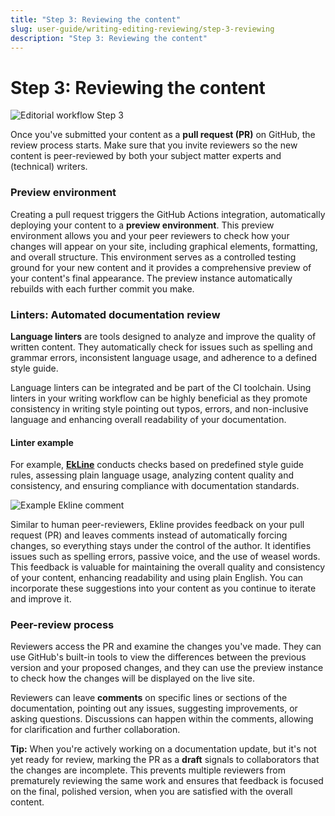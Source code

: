 ```yaml
---
title: "Step 3: Reviewing the content"
slug: user-guide/writing-editing-reviewing/step-3-reviewing
description: "Step 3: Reviewing the content"
---
```


# Step 3: Reviewing the content

![Editorial workflow Step 3](./assets/Editorial_workflow_3.png)

Once you've submitted your content as a **pull request (PR)** on GitHub, the review process starts. Make sure that you invite reviewers so the new content is peer-reviewed by both your subject matter experts and (technical) writers.


### Preview environment

Creating a pull request triggers the GitHub Actions integration, automatically deploying your content to a **preview environment**.
This preview environment allows you and your peer reviewers to check how your changes will appear on your site, including graphical elements, formatting, and overall structure.
This environment serves as a controlled testing ground for your new content and it provides a comprehensive preview of your content's final appearance.
The preview instance automatically rebuilds with each further commit you make.


### Linters: Automated documentation review

<Message>**Language linters** are tools designed to analyze and improve the quality of written content. They automatically check for issues such as spelling and grammar errors, inconsistent language usage, and adherence to a defined style guide.</Message>

Language linters can be integrated and be part of the CI toolchain. Using linters in your writing workflow can be highly beneficial as they promote consistency in writing style pointing out typos, errors, and non-inclusive language and enhancing overall readability of your documentation.


#### Linter example

For example, **[EkLine](https://ekline.io/)** conducts checks based on predefined style guide rules, assessing plain language usage, analyzing content quality and consistency, and ensuring compliance with documentation standards.

![Example Ekline comment](./assets/ekline_comment.png)

Similar to human peer-reviewers, Ekline provides feedback on your pull request (PR) and leaves comments instead of automatically forcing changes, so everything stays under the control of the author.
It identifies issues such as spelling errors, passive voice, and the use of weasel words. This feedback is valuable for maintaining the overall quality and consistency of your content, enhancing readability and using plain English.
You can incorporate these suggestions into your content as you continue to iterate and improve it.


### Peer-review process

Reviewers access the PR and examine the changes you've made. They can use GitHub's built-in tools to view the differences between the previous version and your proposed changes, and they can use the preview instance to check how the changes will be displayed on the live site.

Reviewers can leave **comments** on specific lines or sections of the documentation, pointing out any issues, suggesting improvements, or asking questions. Discussions can happen within the comments, allowing for clarification and further collaboration.

<Message>**Tip:** When you're actively working on a documentation update, but it's not yet ready for review, marking the PR as a **draft** signals to collaborators that the changes are incomplete. This prevents multiple reviewers from prematurely reviewing the same work and ensures that feedback is focused on the final, polished version, when you are satisfied with the overall content.</Message>
